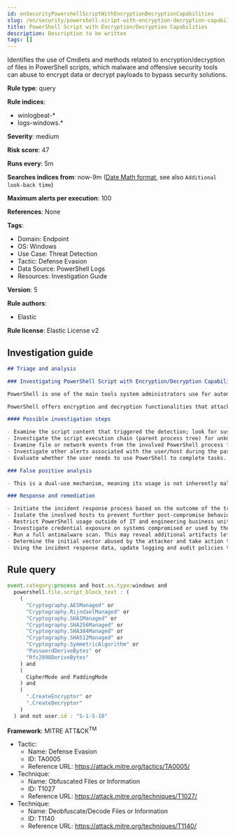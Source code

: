```yaml
---
id: enSecurityPowershellScriptWithEncryptionDecryptionCapabilities
slug: /en/security/powershell-script-with-encryption-decryption-capabilities
title: PowerShell Script with Encryption/Decryption Capabilities
description: Description to be written
tags: []
---
```


<div id="powershell-script-with-encryption-decryption-capabilities"></div>

Identifies the use of Cmdlets and methods related to encryption/decryption of files in PowerShell scripts, which malware and offensive security tools can abuse to encrypt data or decrypt payloads to bypass security solutions.

**Rule type**: query

**Rule indices**: 

* winlogbeat-*
* logs-windows.*

**Severity**: medium

**Risk score**: 47

**Runs every**: 5m

**Searches indices from**: now-9m ([Date Math format](((ref))/common-options.html#date-math), see also <DocLink id="enSecurityRulesUiCreate" section="set-the-rules-schedule">`Additional look-back time`</DocLink>)

**Maximum alerts per execution**: 100

**References**: None

**Tags**: 

* Domain: Endpoint
* OS: Windows
* Use Case: Threat Detection
* Tactic: Defense Evasion
* Data Source: PowerShell Logs
* Resources: Investigation Guide

**Version**: 5

**Rule authors**: 

* Elastic

**Rule license**: Elastic License v2

## Investigation guide

```markdown
## Triage and analysis

### Investigating PowerShell Script with Encryption/Decryption Capabilities

PowerShell is one of the main tools system administrators use for automation, report routines, and other tasks, making it available for use in various environments, creating an attractive way for attackers to execute code.

PowerShell offers encryption and decryption functionalities that attackers can abuse for various purposes, such as concealing payloads, C2 communications, and encrypting data as part of ransomware operations.

#### Possible investigation steps

- Examine the script content that triggered the detection; look for suspicious DLL imports, collection or exfiltration capabilities, suspicious functions, encoded or compressed data, and other potentially malicious characteristics.
- Investigate the script execution chain (parent process tree) for unknown processes. Examine their executable files for prevalence, whether they are located in expected locations, and if they are signed with valid digital signatures.
- Examine file or network events from the involved PowerShell process for suspicious behavior.
- Investigate other alerts associated with the user/host during the past 48 hours.
- Evaluate whether the user needs to use PowerShell to complete tasks.

### False positive analysis

- This is a dual-use mechanism, meaning its usage is not inherently malicious. Analysts can dismiss the alert if the script doesn't contain malicious functions or potential for abuse, no other suspicious activity was identified, and there are justifications for the execution.

### Response and remediation

- Initiate the incident response process based on the outcome of the triage.
- Isolate the involved hosts to prevent further post-compromise behavior.
- Restrict PowerShell usage outside of IT and engineering business units using GPOs, AppLocker, Intune, or similar software.
- Investigate credential exposure on systems compromised or used by the attacker to ensure all compromised accounts are identified. Reset passwords for these accounts and other potentially compromised credentials, such as email, business systems, and web services.
- Run a full antimalware scan. This may reveal additional artifacts left in the system, persistence mechanisms, and malware components.
- Determine the initial vector abused by the attacker and take action to prevent reinfection through the same vector.
- Using the incident response data, update logging and audit policies to improve the mean time to detect (MTTD) and the mean time to respond (MTTR).

```

## Rule query

```js
event.category:process and host.os.type:windows and
  powershell.file.script_block_text : (
    (
      "Cryptography.AESManaged" or
      "Cryptography.RijndaelManaged" or
      "Cryptography.SHA1Managed" or
      "Cryptography.SHA256Managed" or
      "Cryptography.SHA384Managed" or
      "Cryptography.SHA512Managed" or
      "Cryptography.SymmetricAlgorithm" or
      "PasswordDeriveBytes" or
      "Rfc2898DeriveBytes"
    ) and
    (
      CipherMode and PaddingMode
    ) and
    (
      ".CreateEncryptor" or
      ".CreateDecryptor"
    )
  ) and not user.id : "S-1-5-18"

```

**Framework**: MITRE ATT&CK<sup>TM</sup>

* Tactic:
    * Name: Defense Evasion
    * ID: TA0005
    * Reference URL: https://attack.mitre.org/tactics/TA0005/
* Technique:
    * Name: Obfuscated Files or Information
    * ID: T1027
    * Reference URL: https://attack.mitre.org/techniques/T1027/
* Technique:
    * Name: Deobfuscate/Decode Files or Information
    * ID: T1140
    * Reference URL: https://attack.mitre.org/techniques/T1140/

